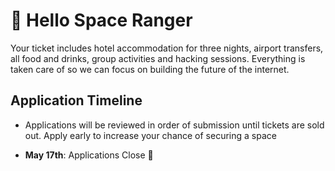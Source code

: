 


# 👋 Hello Space Ranger

<div className="mw7">

Your ticket includes hotel accommodation for three nights, airport transfers, all food and drinks, group activities and hacking sessions. Everything is taken care of so we can focus on building the future of the internet.

<Tickets />

## Application Timeline

- Applications will be reviewed in order of submission until tickets are sold out. Apply early to increase your chance of securing a space

- **May 17th**: Applications Close 🔏

</div>

<CFGallery />

